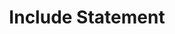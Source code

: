 ---
id: "php_tf_easy_011"
questionType: "TRUE_FALSE"
title: "Include Statement"
statement: "The include statement is used to insert the contents of one PHP file into another."
difficulty: "EASY"
category: "PHP"
correctAnswer: true
explanation: "include allows you to reuse code from other files."
---
